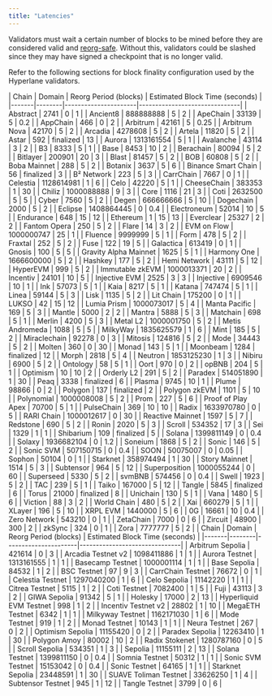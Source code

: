 ```yaml
---
title: "Latencies"
---
```


Validators must wait a certain number of blocks to be mined before they are considered valid and [reorg-safe](https://www.alchemy.com/overviews/what-is-a-reorg). Without this, validators could be slashed since they may have signed a checkpoint that is no longer valid.

Refer to the following sections for block finality configuration used by the Hyperlane validators.

<Tabs>
  <Tab title="Mainnet">
    | Chain | Domain | Reorg Period (blocks) | Estimated Block Time (seconds) |
    |-------|--------|----------------------|-------------------------------|
    | Abstract | 2741 | 0 | 1 |
| Ancient8 | 888888888 | 5 | 2 |
| ApeChain | 33139 | 5 | 0.2 |
| AppChain | 466 | 0 | 2 |
| Arbitrum | 42161 | 5 | 0.25 |
| Arbitrum Nova | 42170 | 5 | 2 |
| Arcadia | 4278608 | 5 | 2 |
| Artela | 11820 | 5 | 2 |
| Astar | 592 | finalized | 13 |
| Aurora | 1313161554 | 5 | 1 |
| Avalanche | 43114 | 3 | 2 |
| B3 | 8333 | 5 | 1 |
| Base | 8453 | 10 | 2 |
| Berachain | 80094 | 5 | 2 |
| Bitlayer | 200901 | 20 | 3 |
| Blast | 81457 | 5 | 2 |
| BOB | 60808 | 5 | 2 |
| Boba Mainnet | 288 | 5 | 2 |
| Botanix | 3637 | 5 | 6 |
| Binance Smart Chain | 56 | finalized | 3 |
| B² Network | 223 | 5 | 3 |
| CarrChain | 7667 | 0 | 1 |
| Celestia | 1128614981 | 1 | 6 |
| Celo | 42220 | 5 | 1 |
| CheeseChain | 383353 | 1 | 30 |
| Chiliz | 1000088888 | 9 | 3 |
| Core | 1116 | 21 | 3 |
| Coti | 2632500 | 5 | 5 |
| Cyber | 7560 | 5 | 2 |
| Degen | 666666666 | 5 | 10 |
| Dogechain | 2000 | 5 | 2 |
| Eclipse | 1408864445 | 0 | 0.4 |
| Electroneum | 52014 | 10 | 5 |
| Endurance | 648 | 15 | 12 |
| Ethereum | 1 | 15 | 13 |
| Everclear | 25327 | 2 | 2 |
| Fantom Opera | 250 | 5 | 2 |
| Flare | 14 | 3 | 2 |
| EVM on Flow | 1000000747 | 25 | 1 |
| Fluence | 9999999 | 5 | 1 |
| Form | 478 | 5 | 2 |
| Fraxtal | 252 | 5 | 2 |
| Fuse | 122 | 19 | 5 |
| Galactica | 613419 | 0 | 1 |
| Gnosis | 100 | 5 | 5 |
| Gravity Alpha Mainnet | 1625 | 5 | 1 |
| Harmony One | 1666600000 | 5 | 2 |
| Hashkey | 177 | 5 | 2 |
| Hemi Network | 43111 | 5 | 12 |
| HyperEVM | 999 | 5 | 2 |
| Immutable zkEVM | 1000013371 | 20 | 2 |
| Incentiv | 24101 | 10 | 5 |
| Injective EVM | 2525 | 3 | 3 |
| Injective | 6909546 | 10 | 1 |
| Ink | 57073 | 5 | 1 |
| Kaia | 8217 | 5 | 1 |
| Katana | 747474 | 5 | 1 |
| Linea | 59144 | 5 | 3 |
| Lisk | 1135 | 5 | 2 |
| Lit Chain | 175200 | 0 | 1 |
| LUKSO | 42 | 15 | 12 |
| Lumia Prism | 1000073017 | 5 | 4 |
| Manta Pacific | 169 | 5 | 3 |
| Mantle | 5000 | 2 | 2 |
| Mantra | 5888 | 5 | 3 |
| Matchain | 698 | 5 | 1 |
| Merlin | 4200 | 5 | 3 |
| Metal L2 | 1000001750 | 5 | 2 |
| Metis Andromeda | 1088 | 5 | 5 |
| MilkyWay | 1835625579 | 1 | 6 |
| Mint | 185 | 5 | 2 |
| Miraclechain | 92278 | 0 | 3 |
| Mitosis | 124816 | 5 | 2 |
| Mode | 34443 | 5 | 2 |
| Molten | 360 | 0 | 30 |
| Monad | 143 | 5 | 1 |
| Moonbeam | 1284 | finalized | 12 |
| Morph | 2818 | 5 | 4 |
| Neutron | 1853125230 | 1 | 3 |
| Nibiru | 6900 | 5 | 2 |
| Ontology | 58 | 5 | 1 |
| Oort | 970 | 0 | 2 |
| opBNB | 204 | 5 | 1 |
| Optimism | 10 | 10 | 2 |
| Orderly L2 | 291 | 5 | 2 |
| Paradex | 514051890 | 1 | 30 |
| Peaq | 3338 | finalized | 6 |
| Plasma | 9745 | 10 | 1 |
| Plume | 98866 | 0 | 2 |
| Polygon | 137 | finalized | 2 |
| Polygon zkEVM | 1101 | 5 | 10 |
| Polynomial | 1000008008 | 5 | 2 |
| Prom | 227 | 5 | 6 |
| Proof of Play Apex | 70700 | 5 | 1 |
| PulseChain | 369 | 10 | 10 |
| Radix | 1633970780 | 0 | 5 |
| RARI Chain | 1000012617 | 0 | 30 |
| Reactive Mainnet | 1597 | 5 | 7 |
| Redstone | 690 | 5 | 2 |
| Ronin | 2020 | 5 | 3 |
| Scroll | 534352 | 17 | 3 |
| Sei | 1329 | 1 | 1 |
| Shibarium | 109 | finalized | 5 |
| Solana | 1399811149 | 0 | 0.4 |
| Solaxy | 1936682104 | 0 | 1.2 |
| Soneium | 1868 | 5 | 2 |
| Sonic | 146 | 5 | 2 |
| Sonic SVM | 507150715 | 0 | 0.4 |
| SOON | 50075007 | 0 | 0.05 |
| Sophon | 50104 | 0 | 1 |
| Starknet | 358974494 | 1 | 30 |
| Story Mainnet | 1514 | 5 | 3 |
| Subtensor | 964 | 5 | 12 |
| Superposition | 1000055244 | 0 | 60 |
| Superseed | 5330 | 5 | 2 |
| svmBNB | 574456 | 0 | 0.4 |
| Swell | 1923 | 5 | 2 |
| TAC | 239 | 5 | 1 |
| Taiko | 167000 | 5 | 12 |
| Tangle | 5845 | finalized | 6 |
| Torus | 21000 | finalized | 8 |
| Unichain | 130 | 5 | 1 |
| Vana | 1480 | 5 | 6 |
| Viction | 88 | 3 | 2 |
| World Chain | 480 | 5 | 2 |
| Xai | 660279 | 5 | 1 |
| XLayer | 196 | 5 | 10 |
| XRPL EVM | 1440000 | 5 | 6 |
| 0G | 16661 | 10 | 0.4 |
| Zero Network | 543210 | 0 | 1 |
| ZetaChain | 7000 | 0 | 6 |
| Zircuit | 48900 | 300 | 2 |
| zkSync | 324 | 0 | 1 |
| Zora | 7777777 | 5 | 2 |
  </Tab>
  
  <Tab title="Testnet">
    | Chain | Domain | Reorg Period (blocks) | Estimated Block Time (seconds) |
    |-------|--------|----------------------|-------------------------------|
    | Arbitrum Sepolia | 421614 | 0 | 3 |
| Arcadia Testnet v2 | 1098411886 | 1 | 1 |
| Aurora Testnet | 1313161555 | 1 | 1 |
| Basecamp Testnet | 1000001114 | 1 | 1 |
| Base Sepolia | 84532 | 1 | 2 |
| BSC Testnet | 97 | 9 | 3 |
| CarrChain Testnet | 76672 | 0 | 1 |
| Celestia Testnet | 1297040200 | 1 | 6 |
| Celo Sepolia | 11142220 | 1 | 1 |
| Citrea Testnet | 5115 | 1 | 2 |
| Coti Testnet | 7082400 | 1 | 5 |
| Fuji | 43113 | 3 | 2 |
| GIWA Sepolia | 91342 | 5 | 1 |
| Holesky | 17000 | 2 | 13 |
| Hyperliquid EVM Testnet | 998 | 1 | 2 |
| Incentiv Testnet v2 | 28802 | 1 | 10 |
| MegaETH Testnet | 6342 | 1 | 1 |
| Milkyway Testnet | 1162171030 | 1 | 6 |
| Mode Testnet | 919 | 1 | 2 |
| Monad Testnet | 10143 | 1 | 1 |
| Neura Testnet | 267 | 0 | 2 |
| Optimism Sepolia | 11155420 | 0 | 2 |
| Paradex Sepolia | 12263410 | 1 | 30 |
| Polygon Amoy | 80002 | 10 | 2 |
| Radix Stokenet | 1280787160 | 0 | 5 |
| Scroll Sepolia | 534351 | 1 | 3 |
| Sepolia | 11155111 | 2 | 13 |
| Solana Testnet | 1399811150 | 0 | 0.4 |
| Somnia Testnet | 50312 | 1 | 1 |
| Sonic SVM Testnet | 15153042 | 0 | 0.4 |
| Sonic Testnet | 64165 | 1 | 1 |
| Starknet Sepolia | 23448591 | 1 | 30 |
| SUAVE Toliman Testnet | 33626250 | 1 | 4 |
| Subtensor Testnet | 945 | 1 | 12 |
| Tangle Testnet | 3799 | 0 | 6 |
  </Tab>
</Tabs>
